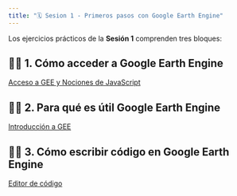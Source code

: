 ```yaml
---
title: "🗓️ Sesion 1 - Primeros pasos con Google Earth Engine"
---
```


Los ejercicios prácticos de la **Sesión 1** comprenden tres bloques:

::: {.callout-important collapse=true}

## 👨‍🏫 1. Cómo acceder  a Google Earth Engine

[Acceso a GEE y Nociones de JavaScript](https://ials.github.io/GEE-RIO/00-access-javascript/index.html)

:::

::: {.callout-important collapse=true}

## 👨‍🏫 2. Para qué es útil Google Earth Engine

[Introducción a GEE](https://ials.github.io/GEE-RIO/01-introduction/index.html)

:::

::: {.callout-important collapse=true}

## 👨‍🏫 3. Cómo escribir código en Google Earth Engine

[Editor de código](https://ials.github.io/GEE-RIO/02-code-editor/index.html)

:::







